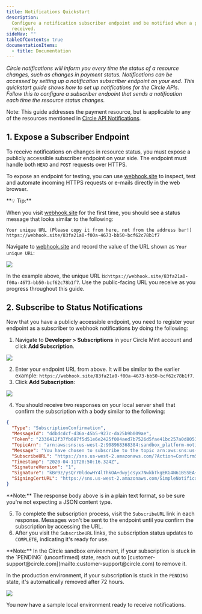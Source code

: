 ---
title: Notifications Quickstart
description:
  Configure a notification subscriber endpoint and be notified when a payment is
  received.
sideNav: ""
tableOfContents: true
documentationItems:
  - title: Documentation
---

_Circle notifications will inform you every time the status of a resource
changes, such as changes in payment status. Notifications can be accessed by
setting up a notification subscriber endpoint on your end. This quickstart guide
shows how to set up notifications for the Circle APIs. Follow this to configure
a subscriber endpoint that sends a notification each time the resource status
changes._

Note: This guide addresses the payment resource, but is applicable to any of the
resources mentioned in
[Circle API Notifications](/circle-mint/notifications-data-models).

## 1. Expose a Subscriber Endpoint

To receive notifications on changes in resource status, you must expose a
publicly accessible subscriber endpoint on your side. The endpoint must handle
both `HEAD` and `POST` requests over HTTPS.

To expose an endpoint for testing, you can use
[webhook.site](https://webhook.site/) to inspect, test and automate incoming
HTTPS requests or e-mails directly in the web browser.

<Note>
**💡 Tip:**

When you visit [webhook.site](https://webhook.site/) for the first time, you
should see a status message that looks similar to the following:

`Your unique URL (Please copy it from here, not from the address bar!) https://webhook.site/83fa21a0-f00a-4673-bb50-bcf62c78b1f7`

</Note>

Navigate to [webhook.site](https://webhook.site/) and record the value of the
URL shown as `Your unique URL`:

<Frame>
  <img src="/circle-mint/images/nq-webhookurl01.png" />
</Frame>

In the example above, the unique URL
is:`https://webhook.site/83fa21a0-f00a-4673-bb50-bcf62c78b1f7`. Use the
public-facing URL you receive as you progress throughout this guide.

## 2. Subscribe to Status Notifications

Now that you have a publicly accessible endpoint, you need to register your
endpoint as a subscriber to webhook notifications by doing the following:

1. Navigate to **Developer > Subscriptions** in your Circle Mint account and
   click **Add Subscription**.

<Frame>
  <img src="/circle-mint/images/nq-subscription01.png" />
</Frame>

2. Enter your endpoint URL from above. It will be similar to the earlier
   example: `https://webhook.site/83fa21a0-f00a-4673-bb50-bcf62c78b1f7`.
3. Click **Add Subscription**:

<Frame>
  <img src="/circle-mint/images/nq-subscription02.png" />
</Frame>

4. You should receive two responses on your local server shell that confirm the
   subscription with a body similar to the following:

```json JSON
{
  "Type": "SubscriptionConfirmation",
  "MessageId": "ddbdcdcf-d36a-45b5-927c-da25b9b009ae",
  "Token": "2336412f37fb687f5d51e6e2425f004aed7b7526d5fae41bc257a0d80532a6820258bf77eb25b90453b863450713a2a5a4250696d725a306ef39962b5b543752c9003e0841c0e61253fd6c517a94edebe44f36c5fe4ba131c8ea5f6f42a43f97f6e1865505e2f29f79a62f89e18f97e03a0dd5d982a7578c8d6e21154163f2d6aae523cff25557f9bc21b2503d413006",
  "TopicArn": "arn:aws:sns:us-west-2:908968368384:sandbox_platform-notifications-topic",
  "Message": "You have chosen to subscribe to the topic arn:aws:sns:us-west-2:908968368384:sandbox_platform-notifications-topic.\nTo confirm the subscription, visit the SubscribeURL included in this message.",
  "SubscribeURL": "https://sns.us-west-2.amazonaws.com/?Action=ConfirmSubscription&TopicArn=arn:aws:sns:us-west-2:908968368384:sandbox_platform-notifications-topic&Token=2336412f37fb687f5d51e6e2425f004aed7b7526d5fae41bc257a0d80532a6820258bf77eb25b90453b863450713a2a5a4250696d725a306ef39962b5b543752c9003e0841c0e61253fd6c517a94edebe44f36c5fe4ba131c8ea5f6f42a43f97f6e1865505e2f29f79a62f89e18f97e03a0dd5d982a7578c8d6e21154163f2d6aae523cff25557f9bc21b2503d413006",
  "Timestamp": "2020-04-11T20:50:16.324Z",
  "SignatureVersion": "1",
  "Signature": "kBr9z/ysQrr0ldowHY4lThkOA+dwyjcsyx7NwkbTkgEKG4N61BSSEA+43aYQEB/Ml09hclybvyjyRKWYOjaxQgbUXWmyWrCQ7vY93WYhuGvOqZxAMPiDiILxLs6/KtOxneKVvzfpK4abLrYyTTA+z/dQ52h9L8eoiSKSW81e4clfYBTJkGmuAPKFC08FvEAVT89VikPp68mBf4CctPv3Em0b4J1VvDhAB21B2LekgUmwUE0aE7fUbsF3XsKGQd/fDshLOJasQEuXSqdB5X7LITBA8r24FY+wCjwm8oR3VI9IMy21fUC6wMgoFIVZHW1KxzpEkMCSe7R1ySdNIru8SQ==",
  "SigningCertURL": "https://sns.us-west-2.amazonaws.com/SimpleNotificationService-a86cb10b4e1f29c941702d737128f7b6.pem"
}
```

<Note>
**Note:** The response body above is in a plain text format, so be sure you're
not expecting a JSON content type.
</Note>

5. To complete the subscription process, visit the `SubscribeURL` link in each
   response. Messages won't be sent to the endpoint until you confirm the
   subscription by accessing the URL.
6. After you visit the `SubscribeURL` links, the subscription status updates to
   `COMPLETE`, indicating it's ready for use.

<Note>
**Note:** In the Circle sandbox environment, if your subscription is stuck in
the `PENDING` (unconfirmed) state, reach out to
[customer-support@circle.com](mailto:customer-support@circle.com) to remove
it.

In the production environment, if your subscription is stuck in the `PENDING`
state, it's automatically removed after 72 hours.
</Note>

<Frame>
  <img src="/circle-mint/images/nq-subscription03.png" />
</Frame>

You now have a sample local environment ready to receive notifications.
